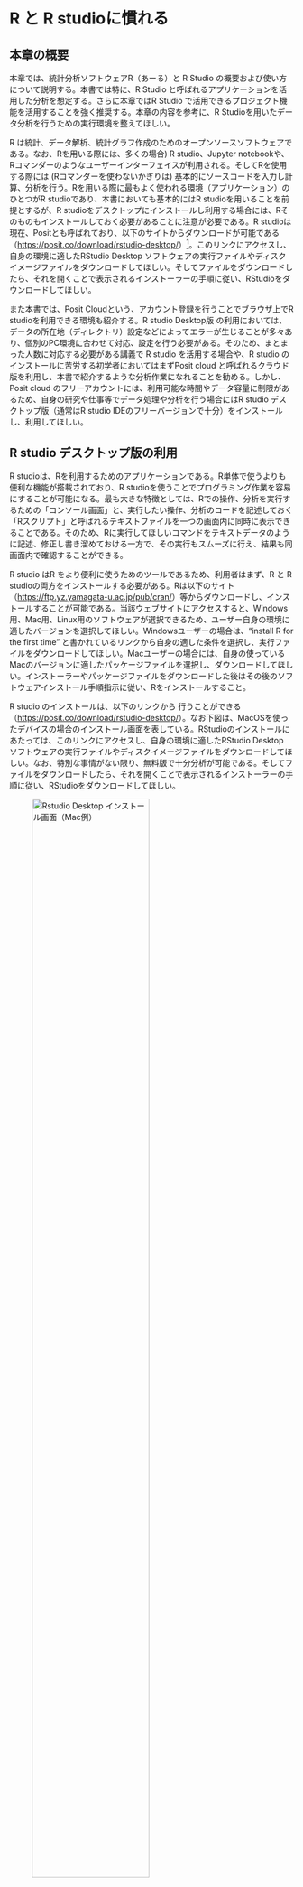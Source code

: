 # R と R studioに慣れる{#rusage}

## 本章の概要
本章では、統計分析ソフトウェアR（あーる）と R Studio の概要および使い方について説明する。本書では特に、R Studio と呼ばれるアプリケーションを活用した分析を想定する。さらに本章ではR Studio で活用できるプロジェクト機能を活用することを強く推奨する。本章の内容を参考に、R Studioを用いたデータ分析を行うための実行環境を整えてほしい。

R は統計、データ解析、統計グラフ作成のためのオープンソースソフトウェアである。なお、Rを用いる際には、多くの場合) R studio、Jupyter notebookや、Rコマンダーのようなユーザーインターフェイスが利用される。そしてRを使用する際には (Rコマンダーを使わないかぎりは) 基本的にソースコードを入力し計算、分析を行う。Rを用いる際に最もよく使われる環境（アプリケーション）のひとつがR studioであり、本書においても基本的にはR studioを用いることを前提とするが、R studioをデスクトップにインストールし利用する場合には、Rそのものもインストールしておく必要があることに注意が必要である。R studioは現在、Positとも呼ばれており、以下のサイトからダウンロードが可能である（<https://posit.co/download/rstudio-desktop/>）^[なお、Posit社のウェブサイトの構成は時期によって変化する可能性がある。もし、RStudio Desktopのダウンロードサイトが見当たらないときにはPosit ウェブサイト内で "Rstudio" と検索してほしい]。このリンクにアクセスし、自身の環境に適したRStudio Desktop ソフトウェアの実行ファイルやディスクイメージファイルをダウンロードしてほしい。そしてファイルをダウンロードしたら、それを開くことで表示されるインストーラーの手順に従い、RStudioをダウンロードしてほしい。

また本書では、Posit Cloudという、アカウント登録を行うことでブラウザ上でR studioを利用できる環境も紹介する。R studio Desktop版 の利用においては、データの所在地（ディレクトリ）設定などによってエラーが生じることが多々あり、個別のPC環境に合わせて対応、設定を行う必要がある。そのため、まとまった人数に対応する必要がある講義で R studio を活用する場合や、R studio のインストールに苦労する初学者においてはまずPosit cloud と呼ばれるクラウド版を利用し、本書で紹介するような分析作業になれることを勧める。しかし、Posit cloud のフリーアカウントには、利用可能な時間やデータ容量に制限があるため、自身の研究や仕事等でデータ処理や分析を行う場合にはR studio デスクトップ版（通常はR studio IDEのフリーバージョンで十分）をインストールし、利用してほしい。


## R studio デスクトップ版の利用{#desktop}
R studioは、Rを利用するためのアプリケーションである。R単体で使うよりも便利な機能が搭載されており、R studioを使うことでプログラミング作業を容易にすることが可能になる。最も大きな特徴としては、Rでの操作、分析を実行するための「コンソール画面」と、実行したい操作、分析のコードを記述しておく「Rスクリプト」と呼ばれるテキストファイルを一つの画面内に同時に表示できることである。そのため、Rに実行してほしいコマンドをテキストデータのように記述、修正し書き溜めておける一方で、その実行もスムーズに行え、結果も同画面内で確認することができる。

R studio はR をより便利に使うためのツールであるため、利用者はまず、R と R studioの両方をインストールする必要がある。Rは以下のサイト（<https://ftp.yz.yamagata-u.ac.jp/pub/cran/>）等からダウンロードし、インストールすることが可能である。当該ウェブサイトにアクセスすると、Windows用、Mac用、Linux用のソフトウェアが選択できるため、ユーザー自身の環境に適したバージョンを選択してほしい。Windowsユーザーの場合は、"install R for the first time" と書かれているリンクから自身の適した条件を選択し、実行ファイルをダウンロードしてほしい。Macユーザーの場合には、自身の使っているMacのバージョンに適したパッケージファイルを選択し、ダウンロードしてほしい。インストーラーやパッケージファイルをダウンロードした後はその後のソフトウェアインストール手順指示に従い、Rをインストールすること。

R studio のインストールは、以下のリンクから 行うことができる（<https://posit.co/download/rstudio-desktop/>）。なお下図は、MacOSを使ったデバイスの場合のインストール画面を表している。RStudioのインストールにあたっては、このリンクにアクセスし、自身の環境に適したRStudio Desktop ソフトウェアの実行ファイルやディスクイメージファイルをダウンロードしてほしい。なお、特別な事情がない限り、無料版で十分分析が可能である。そしてファイルをダウンロードしたら、それを開くことで表示されるインストーラーの手順に従い、RStudioをダウンロードしてほしい。


![Rstudio Desktop インストール画面（Mac例）](Intro/download.png){width=70%}

なお、WindowsでのRおよびR studioのインストールには注意が必要である。特に、Rを用いる講義を受け持っていると、Windowsユーザーを中心に新たなパッケージのインストールができないなどのトラブルが頻発する。これらの問題点を調べると、(1) 文字コードによる文字化けの問題、(2) ユーザーアカウントのホームディレクトリ名に日本語（全角）が利用されていること、(3) Rのライブラリが(勝手に) One drive 上に作成されることが原因であることが多かった。これに対して、 R の version 4.20以降からは、UTF-8の文字コードに対応したり、デフォルトでのRのインストール場所の変更（One drive上でない）が行われたりと、問題の改善が図られている。また、自身のホームディレクトリの名前が全角文字であるときは、ホームディレクトリ以外のローカルディレクトリを設定したほうが良い。この点に関する対応には、三重大学の奥村先生によって以下のウェブサイトに説明が記載されているので、詳しくはそちらを参照してほしい（<https://okumuralab.org/~okumura/stat/R-win.html>）。

## プロジェクト機能について
R および R studio のインストールが完了したら、アプリケーションを起動する。
アプリケーションを起動すると、デフォルトでは以下のような R Studio環境画面が表示される。

![新しいRstudio 画面](Intro/Rstudio.png){width=70%}

Rstudioは、上記の図のような画面構成をしている。Rstudioの画面を構成する主なウィンドウはペインと呼ばれ、(1) RスクリプトでRコードの入力・編集に用いる"Source"、(2) Rの命令を直接入力し結果も表示される"Console"がなどが主な要素としてある。また、その他利用しているデータ情報、パッケージ、履歴など様々なタブが存在する。Rstudioの初回起動時にはSourceのペインは収納されているため、 Rスクリプトファイルを作成する必要がある。Rstudioは基本的に4分割画面で表示され、各ペインの配置については、Tools $\rightarrow$ Global option $\rightarrow$ Pane Layoutより変更が可能になる。Rstudioを操作する上で、基本的に重要となる情報は、(1) Source、(2) Console、(3) データやプロットに関する環境情報の3点であるので、以下のような配置がおすすめである。

- 左上 or 下: Source
- 左下 or 上: History (ただし、さほど重要ではないので畳んだ状態にしておく)
- 右上 or 下: Console
- 右下 or 上: 複数タブをまとめ

配置の目的はあくまで、必要な情報を同一画面上に表示することであるため、自身のやりやすい配置を考えてアレンジしてほしい。

 R studio を利用する際には、「プロジェクト」機能を使うことを勧める。プロジェクトは、互いに関連し合ったファイルの集まりを指す。Rを通じた分析では、たくさんのファイルを扱うことになる。例えば、複数のRスクリプトやデータセット、加工したデータセットの保存、分析結果、出力された図表などがある。これらのファイルを手作業で一括管理することは困難である。むしろそのような管理作業に認知的な負担を費やしたくないというのが分析者の本音である。プロジェクト機能を使うことにより、作業ディレクトリとファイルの保存先をひとまとまりに指定できるため、ファイル管理の手間がなくなる。

新しいプロジェクトを作成するシンプルな方法が、Fileから作成する方法である。具体的には、File -> New Project -> New Directory -> Create New Project ->Directory nameの指定 -> プロジェクトの設置場所（ディレクト）の指定、という手順で作成する。

R をデスクトップ上で利用する際には、基本的には自身のPC内にあるデータの所在地（ディレクトリ）を特定することでデータの操作や分析を行う。これに対してプロジェクト機能を利用することでそのプロジェクトを実行している際に参照するワーキングディレクトリを固定することが可能になる。この機能によってR studioを通じたデータ処理や分析作業が容易になり、不要なトラブルを避けることが可能になるため、デスクトップでR studioを使う場合には可能な限りプロジェクト機能を利用してほしい。

## Rの基本操作

ここでは、Rを使用する上での基本的な操作方法を紹介する。Rはコマンド（命令）をconsoleを通じて実行することで動かすことができる。例えば四則演算であれば、以下のように命令し、計算が実行できる。

```r
1 + 2
5 - 10
3 * 8
1/2
```

基本的に一つのコマンドは1行に書き、数字、演算記号、スペースは半角で入力する。以下は、べき乗、平方根、自然対数を計算するためのコマンドで計算できる。

```r
2^3
sqrt(2)
log(2)
```

Rは、ベクトルや行列の計算も可能である。c() という関数を用いると、ベクトルを作成できる。例えば、c(1, 3, 5) というコマンドによって(1, 3, 5)というベクトルが作成できる。作成したベクトルを使って以下のような計算も可能である。

```r
c(1, 3, 5) + 1
```

ベクトルは、連続した数字の列を生成するための演算子である : を用いても作成することができる。例えば、1から100の整数を要素とするベクトルは以下のように作成することが可能である。

```r
1:100
```

また、ベクトルの要素は文字列でも構わない。
```r
cities <- c("Tokyo","Osaka","Kobe")
cities
```


上記の計算方法に加え、Rが持つ重要な特徴に、オブジェクトの定義がある。Rでは、任意の行列、ベクトル、数値などに名前をつけ定義したうえで、それを用いた計算を行うことができる。なお、Console上で以下のように定義（実行）したオブジェクトはenvironmentタブ内に表示されるため、各自確認をしてほしい。なお、定義したオブジェクトの確認・出力も簡単に行えるが、大文字と小文字は区別されるため、注意が必要である。

```r
a <- 1
b <- 2

a
```

```r
A
```

また、定義したオブジェクトを用いた計算も実行できるため、各自以下の計算を実行し、結果を確認してほしい。

```r
a + b 
a / b 
a ^ b
```

なお、先程のベクトル操作と組み合わせ、ベクトル名 [i] とすることで、ベクトルの i 番目の要素にアクセスすることができる。例えば、以下のaとbというベクトルから特定の要素を取り出すことを考える。なおこの場合、同時に複数の要素を取り出すこともできる。
```r
a <- seq(10, 100, length = 10)
b <- 10:1
```
- aの2番目の要素
```r
a[2]
```
- bの2番目の要素
```r
b[2]
```
- aの3-5番目の要素
```r
a[3:5]
```
- aの1,3,5番目の要素
```r
a[c(1,3,5)]
```


分析で繰り返し必要になる機能がRで使えないときは、`function()`関数を使って、新たな関数を作成できる。例えば、最大値と最小値を並べて表示したい場合を考える。そのために、ここでは 'mm' という新たな(オブジェクトxの最小値と最大値で構成されるベクトルを返す)関数を作ってみる。

```r
mm <- function(x){
  c(min(x), max(x))
}
```

そして上記の関数を利用して、以下のオブジェクト a, b の最小値と最大値を出力する。

```r
a <- c(1, 5, 100, 2, -8, 7)
b <- c(1, 6, 8, 0, 120)

mm(a)
mm(b)
```

しかし、すべての関数を自作するのは難しい。Rでは様々な計算を実行するための関数が用意されており、多くのマーケティング研究においては既存の関数を用いることで対応が可能である。実は上記のmm関数の中で使っている "min"や"max"も、それぞれ最小値と最大値を返す関数である。他にも例えば、meanや median があり、これらはそれぞれ平均値と中央値を計算するための関数である。

関数の利用においては例えば、`f()`のように関数名 "f" のあとにカッコをつけて表記する。()の中には、引数（arguments）を用い、計算に必要な情報を指定することが必要となる。例えば、`seq()` という関数を用いて、2以上20以下の偶数の数列(sequence)を作ることが可能である。`seq(from = x, to = y, by = z)`は等差数列を作るための関数であり、第一の引数で最初の数、第二の引数で最後の数、第三の引数で間隔を指定することで数列を作成できる。以下で提示される二通りの表記ではどちらも同じ結果を返す。
```r
seq(from = 2, to = 20, by = 2)

seq(2, 20, 2)
```

特定の関数に対する引数を確認したい場合は '?関数名'とconsoleに命令することで確認が可能になる。例えば、seq関数について知りたければ、'?seq' で確認できる。

Rに元から含まれている関数以外にも他者が開発してくれた関数も存在する。そしていくつかの関数をまとめたpackagesが多数存在する。これまで世界中の開発者たちが作成したパッケージを公開してくれている。パッケージは何らかの目的や課題を達成することを目的に構成されたコードライブラリであり、それらをインストールし、各セッションごとに起動することで利用できる。

CRAN（The Comprehensive R Archive Network、Rに関するコードとドキュメントを配布するサーバーネットワーク）で公開されているパッケージは、install.packages()でインストール可能である。また、Rstudio の場合、ペインからpackagesタブ$\rightarrow$Install$\rightarrow$パッケージ名の入力という手順でもインストールが可能である。そしてインストール済パッケージは、`library()` によって起動することで、活用可能にある。ここで注意しておきたいのは、library()によるパッケージの起動はセッションごとに実行しないといけないという点である。まずは以下の通り、本講義で用いる "tidyverse" パッケージをインストールし起動してみる。"tidyverse"は、複数のパッケージから構成されているパッケージであり、データの整形・分析を行うために役立つ複数のパッケージをまとめてインストール・起動できる。

```r
install.packages("tidyverse")
library("tidyverse")
```


## R スクリプトのすゝめ
Rstudio環境で作業を行う際には、Consoleに直接コマンドを入力するのではなく、'.R' という拡張子のファイルを使って、「Rスクリプト」を作成することを勧める。RスクリプトはRでの分析に対応しRコマンドの集まりとして記されるファイルであり、SourceエディタからRスクリプトに記載されたコマンドを、Consoleを通じて実行する。

Rスクリプトを用いることの重要性は、コマンドの修正可能性と、分析の再現性という二点から理解できる。まず修正可能性として、そもそもコマンドを書くうえでは大小様々な誤りが付き物である。このような間違いに対応し適宜修正を加えていくためには、実行するコマンドを一つ一つ console に直接記載するのではなく、Rスクリプトとして分析過程を記録し、その内容に基づき記載、修正を加えることが好ましい。

第二に再現性においては、Rスクリプトとしてデータ整形・分析のプロセスを文書ファイルとして保存しておくことで研究者自身もしくは第三者が分析を再現することが可能になる。これは研究プロセスの客観性を高め、分析結果の信頼性を高めるために非常に重要な要素である。

これらに加え、Rスクリプトの利用は研究者個人の研究遂行上の利点もある。自身が行った研究であっても分析の細部に関しては時間経過とともに忘れてしまうものである。その際に、Rスクリプトによる分析プロセスの追跡可能性が役に立つ。また、同様の分析を再度別データで実施する場合も、既存のRスクリプトを応用することで効率的に分析が可能になる。これらに加え、共同研究において他の研究者と分析プロセスを共有する場合にもRスクリプトが役に立つ。

### Rスクリプトを書く

先述のRスクリプトの利点を活かすために、Rスクリプトの作成においては、いつ作成されたなんのためのファイルなのか、そしてファイル内に記載されているコマンドがどのような意図によるものなのかがわかるように書くべきである。そのための重要になるのがコメント機能である。一つの行の中で#記号よりも後ろの部分はコメントとして処理（コメントアウト）される。コメントアウト機能とは、プログラムコードにおいて、分析や実行から除外するための指示である。この機能を使い、コメントで自然言語による説明を加えることで、コマンドの説明や意図等、自分や他人がスクリプトを見返して内容を理解できるようにする。例えば、Xという変数の平均値を求める場合、以下のようにRスクリプトを書くようにする。

```r
#Xの平均値を求める。
mean(X)
```

Rスクリプトは、Rstudioの左上にある+ボタンから新規作成可能である。ここでは試しに、新規Rスクリプトを作成し、"mktg01.R" という名前で保存してほしい。保存したRスクリプトはファイルから開くことができる。"mktg01.R"ファイルを作成したら、試しに以下のコマンドを書き込み、実行してほしい。Rスクリプトからコマンドを実行する際には、コマンド記入後、Rスクリプト上で実行したい行にカーソルを合わせた状態でcommand (control) + Return (Enter)を入力する。もう一度同じキーを押すと、2行目のコマンドが実行される。これらを実行することで、Rコンソール上に、下記と同じ結果が出ていることを確認してほしい。なお、コマンドを記入の際には、こまめに command (control) + s により保存することを心がけるようにしてほしい。

```r
a <- 9
sqrt(a)
```


また、Rスクリプトを作成する際には、ファイルの冒頭に以下の説明を書き込む習慣をつけると後々見返すときに便利である。

- ファイル名
- 目的
- 作成者
- 作成日
- 最新更新日

例えば、上記の内容とコマンドを含めた "mktg01.R" ファイルは、以下のようになる。

![Rスクリプト例](Intro/Rscript1.png){width=70%}


## 本章のまとめ

- Rはデータの管理、分析、図表の作成を行うことができる統計分析プログラミング言語である。
- Rを動かすには、コマンドと呼ばれる命令をコンソールを通じて実行する。
- コマンドは基本的にRスクリプトに書き込んでからcommand (control) + Return (Enter)で実行する。
- Rスクリプトにはコマンドだけでなくコメントを使った説明も追加する。
- 分析には既存の関数やパッケージを使うことが多い。

## コラム：Posit cloudを使ってみる

R studioをより手軽に利用できるサービスとしてPosit Cloudがある。Posit Cloudはブラウザを通じてR studio環境を利用できるサービスであり、アカウント登録をするだけでよく、コンピュータへのRおよびR studioのダウンロードとインストールが不要である。

Posit Cloudの利用方法はとても簡単である。大まかな利用までの流れは以下のとおりである。

- 以下のリンク（<https://posit.co/>）からサイトへアクセスし、ProductsタブからPosit Cloudを選択する。


- その後、進んだ画面で "Get Started" $\rightarrow$ （特別な理由がなければ）Free planを選択し "Sign up" $\rightarrow$ 好きな方法でアカウントを作成する。


- 登録が完了すると、自身のアカウントのホーム画面へ移動する。新しいR studio セッションを開始するためには、画面右上の New projectボタンを押し、"New Rstudio Project" を選択する。

- New projectのセットアップが完了すると、Studio環境画面が表示される。

![新しいRstudio 画面](Intro/Rstudio2.png){width=70%}

このような手順でデスクトップ版と同様のR studio 画面にブラウザからアクセスすることができる。これにより、（容量の制限はあるものの）デスクトップ版と同様の分析を実行することができるため、大人数講義や、RやR studioのインストールに不安のある方はこちらのサービスを利用してほしい。


## 参考文献
- 浅野雅彦・矢内勇生 (2018) 「Rによる計量政治学」, オーム社.
- ランダージャレド（2015）「みんなのR 第2版」，高柳新市・牧山幸史・蓑田高志訳，マイナビ.
